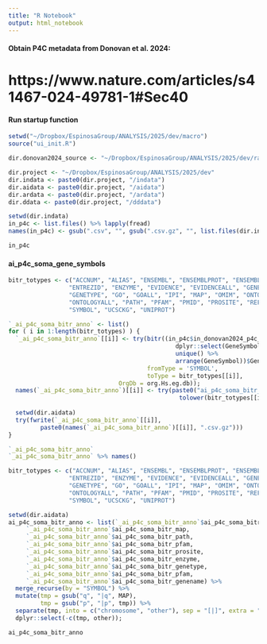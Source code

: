 ```yaml
---
title: "R Notebook"
output: html_notebook
---
```


#### Obtain P4C metadata from Donovan et al. 2024:
# https://www.nature.com/articles/s41467-024-49781-1#Sec40

#### Run startup function
```r
setwd("~/Dropbox/EspinosaGroup/ANALYSIS/2025/dev/macro")
source("ui_init.R")
```

```r
dir.donovan2024_source <- "~/Dropbox/EspinosaGroup/ANALYSIS/2025/dev/rawdata/Donovan2024_syn31481952.5"

dir.project <- "~/Dropbox/EspinosaGroup/ANALYSIS/2025/dev"
dir.indata <- paste0(dir.project, "/indata")
dir.aidata <- paste0(dir.project, "/aidata")
dir.ardata <- paste0(dir.project, "/ardata")
dir.ddata <- paste0(dir.project, "/dddata")
```

```r
setwd(dir.indata)
in_p4c <- list.files() %>% lapply(fread)
names(in_p4c) <- gsub(".csv", "", gsub(".csv.gz", "", list.files(dir.indata)))

in_p4c
```

#### ai_p4c_soma_gene_symbols
```r
bitr_totypes <- c("ACCNUM", "ALIAS", "ENSEMBL", "ENSEMBLPROT", "ENSEMBLTRANS",
                 "ENTREZID", "ENZYME", "EVIDENCE", "EVIDENCEALL", "GENENAME",
                 "GENETYPE", "GO", "GOALL", "IPI", "MAP", "OMIM", "ONTOLOGY",
                 "ONTOLOGYALL", "PATH", "PFAM", "PMID", "PROSITE", "REFSEQ",
                 "SYMBOL", "UCSCKG", "UNIPROT")

`_ai_p4c_soma_bitr_anno` <- list()
for ( i in 1:length(bitr_totypes) ) {
  `_ai_p4c_soma_bitr_anno`[[i]] <- try(bitr((in_p4c$in_donovan2024_p4c_soma %>%
                                               dplyr::select(GeneSymbol) %>%
                                               unique() %>%
                                               arrange(GeneSymbol))$GeneSymbol,
                                       fromType = 'SYMBOL',
                                       toType = bitr_totypes[[i]],
                               OrgDb = org.Hs.eg.db));
  names(`_ai_p4c_soma_bitr_anno`)[[i]] <- try(paste0("ai_p4c_soma_bitr_",
                                                tolower(bitr_totypes[[i]])))
  
  setwd(dir.aidata)
  try(fwrite(`_ai_p4c_soma_bitr_anno`[[i]],
         paste0(names(`_ai_p4c_soma_bitr_anno`)[[i]], ".csv.gz")))
}

`_ai_p4c_soma_bitr_anno`
`_ai_p4c_soma_bitr_anno` %>% names()

bitr_totypes <- c("ACCNUM", "ALIAS", "ENSEMBL", "ENSEMBLPROT", "ENSEMBLTRANS",
                 "ENTREZID", "ENZYME", "EVIDENCE", "EVIDENCEALL", "GENENAME",
                 "GENETYPE", "GO", "GOALL", "IPI", "MAP", "OMIM", "ONTOLOGY",
                 "ONTOLOGYALL", "PATH", "PFAM", "PMID", "PROSITE", "REFSEQ",
                 "SYMBOL", "UCSCKG", "UNIPROT")

setwd(dir.aidata)
ai_p4c_soma_bitr_anno <- list(`_ai_p4c_soma_bitr_anno`$ai_p4c_soma_bitr_uniprot,
     `_ai_p4c_soma_bitr_anno`$ai_p4c_soma_bitr_map,
     `_ai_p4c_soma_bitr_anno`$ai_p4c_soma_bitr_path,
     `_ai_p4c_soma_bitr_anno`$ai_p4c_soma_bitr_pfam,
     `_ai_p4c_soma_bitr_anno`$ai_p4c_soma_bitr_prosite,
     `_ai_p4c_soma_bitr_anno`$ai_p4c_soma_bitr_enzyme,
     `_ai_p4c_soma_bitr_anno`$ai_p4c_soma_bitr_genetype,
     `_ai_p4c_soma_bitr_anno`$ai_p4c_soma_bitr_pfam,
     `_ai_p4c_soma_bitr_anno`$ai_p4c_soma_bitr_genename) %>%
  merge_recurse(by = "SYMBOL") %>%
  mutate(tmp = gsub("q", "|q", MAP),
         tmp = gsub("p", "|p", tmp)) %>%
  separate(tmp, into = c("chromosome", "other"), sep = "[|]", extra = "merge", remove = FALSE) %>%
  dplyr::select(-c(tmp, other));

ai_p4c_soma_bitr_anno
```
